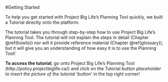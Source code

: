 #Getting Started

To help you get started with Project Big Life's Planning Tool quickly, we built a Tutorial directly onto the platform.

The tutorial takes you through step-by-step how to use Project Big Life's Planning Tool. The tutorial will not explain the steps in detail (Chapter \@ref(howto)) nor will it provide reference material (Chapter \@ref(glossary)), but it will give you an understanding of how easy it is to use the Planning Tool! 

**To access the tutorial**, go onto Project Big Life's Planning Tool (http://policy.projectbiglife.ca/) and click on the Tutorial button *placeholder to insert the picture of the tutorial 'button'* in the top right corner!
